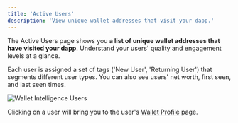 ```yaml
---
title: 'Active Users'
description: 'View unique wallet addresses that visit your dapp.'
---
```


The Active Users page shows you **a list of unique wallet addresses that have visited your dapp**. 
Understand your users' quality and engagement levels at a glance.
 
Each user is assigned a set of tags ('New User', 'Returning User') that segments different user types. 
You can also see users' net worth, first seen, and last seen times.


<Frame caption="View unique wallet addresses that visit your dapp.">
	<img src="/images/wallet-intelligence-users.png" alt="Wallet Intelligence Users" />
</Frame>

Clicking on a user will bring you to the user's <a href="/features/wallet-intelligence/wallet-profiles">Wallet Profile</a> page.